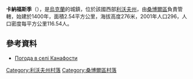 {{coord|49|40|23|N|23|23|22|E|scale:100000|display=title}}

'''卡納福斯季'''（{{lang-uk|Канафости}}），是[[烏克蘭|烏克蘭]]的城鎮，位於該國西部[[利沃夫州|利沃夫州]]，由[[桑博爾區|桑博爾區]]負責管轄，始建於1400年，面積2.54平方公里，海拔高度276米，2001年人口296，人口密度每平方公里116.54人。

==參考資料==
* [http://weather.in.ua/ua/l'vovskaja/10049 Погода в селі Канафости] {{Wayback|url=http://weather.in.ua/ua/l'vovskaja/10049 |date=20111221184055 }}

[[Category:利沃夫州村落|Category:利沃夫州村落]]
[[Category:桑博爾區村落|Category:桑博爾區村落]]


{{Lviv-geo-stub}}